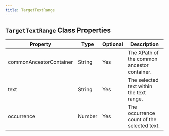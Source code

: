 ```yaml
---
title: TargetTextRange
---
```


## `TargetTextRange` Class Properties

| Property                | Type    | Optional | Description                                    |
|-------------------------|---------|----------|------------------------------------------------|
| commonAncestorContainer | String  | Yes      | The XPath of the common ancestor container.    |
| text                    | String  | Yes      | The selected text within the text range.       |
| occurrence              | Number  | Yes      | The occurrence count of the selected text.     |


